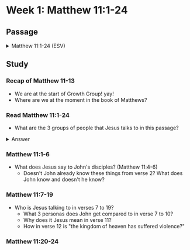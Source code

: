 # Week 1: Matthew 11:1-24

## Passage

<details>
	<summary>Matthew 11:1-24 (ESV)</summary>

**Messengers from John the Baptist**

**11** When Jesus had finished instructing his twelve disciples, he went on from there to teach and preach in their cities.

**2** Now when John heard in prison about the deeds of the Christ, he sent word by his disciples **3** and said to him, “Are you the one who is to come, or shall we look for another?” **4** And Jesus answered them, “Go and tell John what you hear and see: **5** the blind receive their sight and the lame walk, lepers are cleansed and the deaf hear, and the dead are raised up, and the poor have good news preached to them. **6** And blessed is the one who is not offended by me.”

**7** As they went away, Jesus began to speak to the crowds concerning John: “What did you go out into the wilderness to see? A reed shaken by the wind? **8** What then did you go out to see? A man dressed in soft clothing? Behold, those who wear soft clothing are in kings' houses. **9** What then did you go out to see? A prophet? Yes, I tell you, and more than a prophet. **10** This is he of whom it is written,

“‘Behold, I send my messenger before your face,    who will prepare your way before you.’

**11** Truly, I say to you, among those born of women there has arisen no one greater than John the Baptist. Yet the one who is least in the kingdom of heaven is greater than he. **12** From the days of John the Baptist until now the kingdom of heaven has suffered violence, and the violent take it by force. **13** For all the Prophets and the Law prophesied until John, **14** and if you are willing to accept it, he is Elijah who is to come. **15** He who has ears to hear, let him hear.

**16** “But to what shall I compare this generation? It is like children sitting in the marketplaces and calling to their playmates,

**17** “‘We played the flute for you, and you did not dance;    we sang a dirge, and you did not mourn.’

**18** For John came neither eating nor drinking, and they say, ‘He has a demon.’ **19** The Son of Man came eating and drinking, and they say, ‘Look at him! A glutton and a drunkard, a friend of tax collectors and sinners!’ Yet wisdom is justified by her deeds.”

**Woe to Unrepentant Cities**

**20** Then he began to denounce the cities where most of his mighty works had been done, because they did not repent. **21** “Woe to you, Chorazin! Woe to you, Bethsaida! For if the mighty works done in you had been done in Tyre and Sidon, they would have repented long ago in sackcloth and ashes. **22** But I tell you, it will be more bearable on the day of judgment for Tyre and Sidon than for you. **23** And you, Capernaum, will you be exalted to heaven? You will be brought down to Hades. For if the mighty works done in you had been done in Sodom, it would have remained until this day. **24** But I tell you that it will be more tolerable on the day of judgment for the land of Sodom than for you.”

</details>

## Study

### Recap of Matthew 11-13

- We are at the start of Growth Group! yay!
- Where are we at the moment in the book of Matthews?

### Read Matthew 11:1-24

- What are the 3 groups of people that Jesus talks to in this passage?

<details>

<summary>Answer</summary>

- Matthew 11:1-6: John's disciples
- Matthew 11:7-19: The crowd
- Matthew 11:20-24: Those who didn't believe despite signs

</details>

### Matthew 11:1-6

- What does Jesus say to John's disciples? (Matthew 11:4-6)
  - Doesn't John already know these things from verse 2? What does John know and doesn't he know?

### Matthew 11:7-19

- Who is Jesus talking to in verses 7 to 19?
  - What 3 personas does John get compared to in verse 7 to 10?
  - Why does it Jesus mean in verse 11?
  - How in verse 12 is "the kingdom of heaven has suffered violence?"

### Matthew 11:20-24

